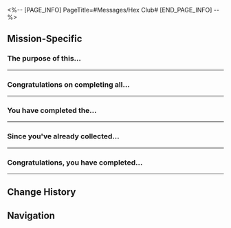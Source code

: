 <%-- [PAGE_INFO]
PageTitle=#Messages/Hex Club#
[END_PAGE_INFO] --%>
{{Messages Infobox
|id        = 63
|image     = NPC Hex Club Icon.png
|type      = NPC
|sender    = Hex Club
|signature = Hexanexus, endless fun!
|faction   = Others
}}

==Mission-Specific==
===The purpose of this...===
{{Messages
|start_condition = 
|text =
:'''Hex Club:''' The purpose of this questionnaire is to collect feedback about the Hexanexus' beta implementation. We hope you will be as honest with us as possible, and we have prepared some gifts for those with the most sincere answers.<br /><br />Your answers will not be revealed to any third party. Thank you for supporting the Hexanexus secret society!
:'''Hex Club:''' What is your gender?
:{Choice} Male
::'''(Trailblazer):''' Male
:{Choice} Female
::'''(Trailblazer):''' Female
:{Choice} Can't be defined by two genders
::'''(Trailblazer):''' I do not identify as either male or female
:'''Hex Club:''' What is your age?
:{Choice} 1–100 years old
::'''(Trailblazer):''' 1–100 years old
:{Choice} 101–500 years old
::'''(Trailblazer):''' 101–500 years old
:{Choice} Older than 500
::'''(Trailblazer):''' Older than 500
:'''Hex Club:''' Do you know what the Hexanexus is?
:{Choice} I know
::'''(Trailblazer):''' I know what the Hexanexus is
:{Choice} I dunno
::'''(Trailblazer):''' I do not know what the Hexanexus is
::'''Hex Club:''' The Hexanexus is what you have been playing with
:{Choice} Don't even recognize the first word
::'''(Trailblazer):''' Hexa... I don't even know how to say that word
::'''Hex Club:''' Hexanexus, as in a connective construct of six faces
:'''Hex Club:''' How did you come to know about the Hexanexus?
:{Choice} Saw it next to the road
::'''(Trailblazer):''' They were on the side of the road, and I saw them. That's how
:{Choice} Friend recommendation
::'''(Trailblazer):''' My friend recommended them to me
:{Choice} Official account
::'''(Trailblazer):''' I found out about the Hexanexus through the official account
::'''Hex Club:''' We... don't have an official account?
::{Choice} Might be a promotional account
:::'''(Trailblazer):''' It could be a promotional account trying to feed off your popularity
::{Choice} Might be a fake account
:::'''(Trailblazer):''' It could be a fake account. There might be an imposter
::'''Hex Club:''' If we were so popular, we wouldn't be setting up so many devices on the side of the road
:'''Hex Club:''' How difficult do you think our Hexanexus is?
:{Choice} Very hard
::'''(Trailblazer):''' Very difficult
:{Choice} Moderately hard
::'''(Trailblazer):''' Moderate difficulty
:{Choice} Very easy
::'''(Trailblazer):''' Very easy
:'''Hex Club:''' Do you have any other comments about our Hexanexus?
:{Choice} A masterpiece
::'''(Trailblazer):''' It is a masterpiece, a thing of geniuses
:{Choice} Interesting
::'''(Trailblazer):''' It's intriguing. I don't have other comments
:{Choice} Waste of time
::'''(Trailblazer):''' It is a waste of my precious time
:'''Hex Club:''' Thank you for participating in our questionnaire.<br />Please continue to support the Hexanexus!
}}
----

===Congratulations on completing all...===
{{Messages
|start_condition = 
|text =
:'''Hex Club:''' Congratulations on completing all Hexanexus in the beta!
:'''Hex Club:''' You completed all the Hexanexus stages. You must find the Hexanexus engaging!
:{Choice} Super fun
::'''(Trailblazer):''' Of course it's engaging. That's why I continued playing!
:{Choice} Too many goodies in the chest
::'''(Trailblazer):''' I wanted to stop, but the treasures you give are too enticing
:{Choice} Weren't you going to sue me?
::'''(Trailblazer):''' If I don't continue, aren't you going to report me at the Realm-Keeping Commission? I'm scared
:'''Hex Club:''' If I may be honest with you, according to the Hex Club's prediction, a lot of people will fall in love and be obsessed with our Hexanexus
:'''Hex Club:''' But from the current statistics, only you have been able to complete all the challenges. The success rate is very low
:{Choice} What happened?
::'''(Trailblazer):''' I'm the only one who completed all the stages? But your Hexanexus is so interesting. I don't believe you
::'''Hex Club:''' You're so nice
:{Choice} Go sue them at the Realm-Keeping Commission
::'''(Trailblazer):''' Aren't you proficient in blackmailing? You can always report them. I'm not the only one you blackmailed, am I?
::'''Hex Club:''' The Hex Club treats all friends who successfully retrieve the treasures in the same way
::'''Hex Club:''' Although, none of them had taken heed of the warning from the Hex Club
:{Choice} I'm the unluckiest loser ever
::'''(Trailblazer):''' WHAT!? So I'm the only one who spent so much time completing all the challenges? I've been such a fool
::'''Hex Club:''' It wasn't all that bad. We promised to give you the treasures as long as you keep playing
::'''Hex Club:''' And we did keep the promise. You took all the treasures from the challenge
:'''Hex Club:''' Anyway, we hope to have a meeting with you. The intent of this meeting is: 1. To award you the Lifetime Hex Club Membership, and 2. to explore in-depth about your user experience and get some feedback
:{Choice} Forget about titles
::'''(Trailblazer):''' Not really interested in the lifetime membership. Maybe skip that
::'''Hex Club:''' Aside from the title, we also prepared a reward for the first world clear of the game. Your loss if you miss it
:{Choice} I've answered the survey already
::'''(Trailblazer):''' But I already filled in the survey for you
::'''Hex Club:''' That survey didn't have enough variables. We can't use it as a reference
::'''Hex Club:''' We might as well talk to the target users face-to-face
:{Choice} Okay, where do we meet
::'''(Trailblazer):''' Just tell me where are we meeting
:'''Hex Club:''' Beside the Hexanexus device in the Artisanship Commission delve. I will be waiting for you there. Please make sure to come
}}
----

===You have completed the...===
{{Messages
|start_condition = 
|text =
:'''Hex Club:''' You have completed the new round of the Hexanexus
:'''Hex Club:''' I guess not even our internal testers understood the Hexanexus as much as you did
:'''Hex Club:''' To be frank, the new Hexanexus garnered equal amounts of positive and negative attention
:'''Hex Club:''' One of the main issues was "The devices are too abrupt and lack reasonable marketing"
:{Choice} It's definitely abrupt!
::'''(Trailblazer):''' It is pretty abrupt. Expecting people to just play with something on the side of the street is quite a reach
::'''Hex Club:''' You're right, but we didn't really have a choice
:{Choice} I can't polish this
::'''(Trailblazer):''' Your Hexanexus devices can't really be marketed
::'''Hex Club:''' Hey, let's not speak in absolutes. We can always try
:{Choice} Easy, I'll polish it for you
::'''(Trailblazer):''' It's easy. Even I can do it for you
::'''Hex Club:''' Oh, we wouldn't want to trouble you like this. We just wanted to hear the opinion of our invested users
:'''Hex Club:''' Our "storyteller" wants to give the Hexanexus an overarching theme in the marketing campaign. We have three general directions so far: Supernatural, cataclysmic, and anthropomorphic. Which one do you like best?
:{Choice} Ghost story survey
::'''(Trailblazer):''' Taking immersion into account, maybe you can try the supernatural route
::'''Hex Club:''' A mundane life in which extraordinary dangers lurk. Investigate the Hexanexus and explore the supernatural occurrences of the Xianzhou Luofu... Someone must walk toward the night in order to protect the dawn
:{Choice} Disaster-themed
::'''(Trailblazer):''' Considering your product's vast worldview, maybe try a cataclysmic theme
::'''Hex Club:''' In a certain planet, the Antimatter Legion has already become an irrepressible force. Only by investigating the Hexanexus can you obtain its power to fight Destruction with Destruction...
:{Choice} Anthropomorphize
::'''(Trailblazer):''' Considering how popular your product has gotten, maybe try to anthropomorphize it
::'''Hex Club:''' In this fictional city, people live harmoniously with their Hex Maiden. Through solving the Hexanexus, you can deepen the bonds between yourself and your Hex Maiden. What a good life that is
:'''Hex Club:''' I think that's a good one
:'''Hex Club:''' Thank you for your help. I will discuss your suggestions with the club members
:'''Hex Club:''' Anyhow, I'll go back and do some brainstorming, and we will see you again for the next version
}}
----

===Since you've already collected...===
{{Messages
|start_condition = 
|text =
:'''Hex Club:''' Since you've already collected a certain amount of Hex Passes, we would like to invite you to participate in a feedback questionnaire regarding any suggestions you have during the "Hexanexus: Remake" beta. We hope you will be as honest with us as possible.<br /><br />Your answers will not be revealed to any third party. Thank you for supporting the Hexanexus secret society!
:'''Hex Club:''' Have you noticed that you have already obtained Hex Passes?
:{Choice} Yes
::'''(Trailblazer):''' Yes
:{Choice} No
::'''(Trailblazer):''' No
:{Choice} Take a guess.
::'''(Trailblazer):''' Take a guess.
::'''Hex Club:''' You'd definitely have noticed it by now.
:'''Hex Club:''' Have you played a Hexanexus before?
:{Choice} Yes
::'''(Trailblazer):''' Yes
:{Choice} No
::'''(Trailblazer):''' No
:{Choice} I hold a Lifetime Membership!
::'''(Trailblazer):''' I'm a deep tester, and I even hold a Lifetime Hex Club Membership!
::'''Hex Club:''' WHAT!?
::'''Hex Club:''' The Hexanexus official site has announced that its Lifetime Hex Club Membership service and other member services were suspended thirty system days ago. Thank you for supporting the Hex Club all this time
:'''Hex Club:''' Do you know what "Hexanexus: Remake" is?
:{Choice} I know
::'''(Trailblazer):''' I know what Hexanexus: Remake is
:{Choice} I dunno
::'''(Trailblazer):''' I don't know what Hexanexus: Remake is
::'''Hex Club:''' You have already obtained a Hex Pass. What you just played was "Hexanexus: Remake"!
:{Choice} Hexanexus: Remastered?
::'''(Trailblazer):''' Is it not Hexanexus: Remastered? Why must you use "Remake"?
::'''Hex Club:''' Hexanexus is designed, produced, and developed by a multicultural team of people.
::'''Hex Club:''' The word "Remake" brings out the diversity presented in our product that accommodates users across the Cosmos.
:'''Hex Club:''' How do you find Hexanexus: Remake's difficulty level?
:{Choice} Very difficult
::'''(Trailblazer):''' Very difficult
:{Choice} Moderately difficult
::'''(Trailblazer):''' Moderately difficult
:{Choice} Very easy
::'''(Trailblazer):''' Very easy
:'''Hex Club:''' Do you have any additional questions or suggestions for "Hexanexus: Remake"?
:{Choice} Not enough rewards...
::'''(Trailblazer):''' Are your rewards becoming less than before? You can't retain previous players this way
::'''Hex Club:''' It's a little hard to get around that right now
:{Choice} Do you know where this is?
::'''(Trailblazer):''' My biggest confusion is why there are also Hexanexus here in the Ten-Lords Commission's Shackling Prison?
::'''Hex Club:''' Yeah... It's a long story.
:{Choice} Why make a sequel?
::'''(Trailblazer):''' Why does Hexanexus even want to make a sequel?
::'''Hex Club:''' Of course, it's because Hexanexus is number one in the world!
:'''Hex Club:''' Okay, I know you have a lot of questions.
:'''Hex Club:''' You have collected 3 Hex Passes, I will contact you again when you've collected 6.
:'''Hex Club:''' Thank you for participating in our feedback questionnaire.<br />Please continue to support "Hexanexus: Remake"!
}}
----

===Congratulations, you have completed...===
{{Messages
|start_condition = 
|text =
:'''Hex Club:''' Congratulations, you have completed the entire beta version of "Hexanexus: Remake"!
:'''Hex Club:''' Since you are able to complete all of the puzzles, it must be because "Hexanexus: Remake" is extremely interesting, right?
:{Choice} Super fun
::'''(Trailblazer):''' Hexanexus: Remake is the best in the world!
:{Choice} Got nothing better to do
::'''(Trailblazer):''' There's nothing better to do. I solved them while pacing around the prison
:{Choice} I have questions for you
::'''(Trailblazer):''' I have many questions. You said I have to finish collecting everything before you will contact me
:'''Hex Club:''' You must've noticed that this "Hexanexus: Remake" beta test and development environment isn't your run-of-the-mill one
:'''Hex Club:''' To be able to heavily market "Hexanexus: Remake" in The Shackling Prison is a whole new challenge for me too
:'''Hex Club:''' Do you know why I'm massively investing in promoting a new title here?
:{Choice} Game's as bad as being in prison?
::'''(Trailblazer):''' Is it alluding to the fact that your trash game is so torturous that it's no different from being in prison?
:{Choice} Your marketing team...
::'''(Trailblazer):''' Your marketing team is incompetent too?
:{Choice} Ten-Lords sponsored it?
::'''(Trailblazer):''' Could it be that the Ten-Lords Commission sponsored your lousy game?
:'''Hex Club:''' I was arrested for making games
:'''Hex Club:''' Ehe!
:{Choice} Games, or scams?
::'''(Trailblazer):''' Are you making games, or doing scams?
:{Choice} I knew this would happen
::'''(Trailblazer):''' I already knew that you'd get arrested sooner or later for putting these Hexanexus all over the place
:'''Hex Club:''' As for the details, we'll talk when we meet
:'''Hex Club:''' I'll be right here in The Shackling Prison. Could you meet me if you have the time? I can't exactly go anywhere
:{Choice} Okay. Where do we meet
:'''(Trailblazer):''' Tell me where we should meet
:'''Hex Club:''' I've sent you the cell's location
:'''Hex Club:''' I'll be waiting
;{Accepted Mission: Hexanexus: Development Team Interview}
}}
----

==Change History==
{{Change History|1.0}}

==Navigation==
{{Messages Navbox}}